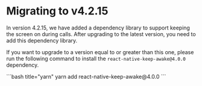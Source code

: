 # Migrating to v4.2.15

In version 4.2.15, we have added a dependency library to support keeping the screen on during calls. After upgrading to the latest version, you need to add this dependency library.

If you want to upgrade to a version equal to or greater than this one, please run the following command to install the `react-native-keep-awake@4.0.0` dependency.

<CodeGroup>
```bash title="yarn"
yarn add react-native-keep-awake@4.0.0
```
</CodeGroup>
